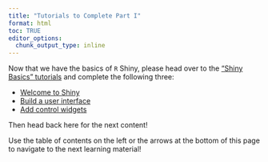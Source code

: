 ```yaml
---
title: "Tutorials to Complete Part I"
format: html
toc: TRUE
editor_options: 
  chunk_output_type: inline
---
```


Now that we have the basics of `R` Shiny, please head over to the <a href = "https://shiny.posit.co/r/getstarted/shiny-basics/lesson1/" target = "_blank">"Shiny Basics" tutorials</a> and complete the following three:

- <a href = "https://shiny.posit.co/r/getstarted/shiny-basics/lesson1/" target = "_blank">Welcome to Shiny</a>
- <a href = "https://shiny.posit.co/r/getstarted/shiny-basics/lesson2/" target = "_blank">Build a user interface</a>
- <a href = "https://shiny.posit.co/r/getstarted/shiny-basics/lesson3/" target = "_blank">Add control widgets<a/>

Then head back here for the next content!

Use the table of contents on the left or the arrows at the bottom of this page to navigate to the next learning material!